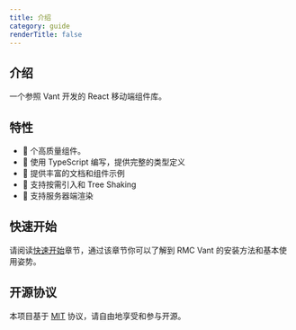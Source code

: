 ```yaml
---
title: 介绍
category: guide
renderTitle: false
---
```


<Hero />

## 介绍

一个参照 Vant 开发的 React 移动端组件库。

## 特性

- 🚀 <ComponentCounter /> 个高质量组件。
- 💪 使用 TypeScript 编写，提供完整的类型定义
- 📖 提供丰富的文档和组件示例
- 🍭 支持按需引入和 Tree Shaking
- 🍭 支持服务器端渲染

## 快速开始

请阅读<a href='/quick-start'>快速开始</a>章节，通过该章节你可以了解到 RMC Vant 的安装方法和基本使用姿势。

## 开源协议

本项目基于 <a href="/https://zh.wikipedia.org/wiki/MIT%E8%A8%B1%E5%8F%AF%E8%AD%89" target="_bllank" >MIT</a> 协议，请自由地享受和参与开源。
